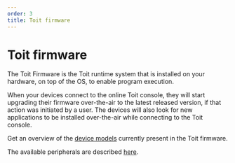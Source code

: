 ```yaml
---
order: 3
title: Toit firmware
---
```


# Toit firmware

The Toit Firmware is the Toit runtime system that is installed on your hardware, on top of the OS, to enable program execution.

When your devices connect to the online Toit console, they will start upgrading their firmware over-the-air to the latest released version, if that action was initiated by a user.
The devices will also look for new applications to be installed over-the-air while connecting to the Toit console.

Get an overview of the [device models](models) currently present in the Toit firmware. 

The available peripherals are described [here](peripherals/gpio).
